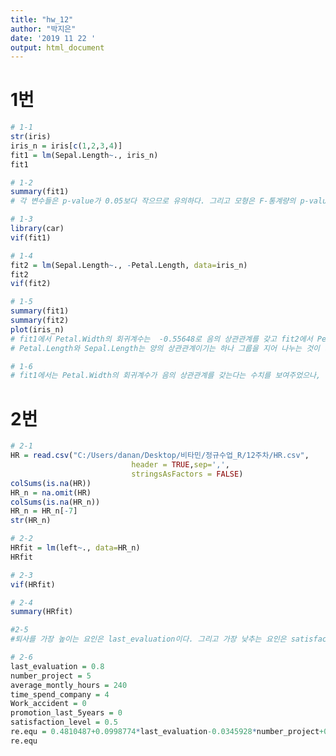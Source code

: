 ```yaml
---
title: "hw_12"
author: "박지은"
date: '2019 11 22 '
output: html_document
---
```

# 1번
```r

# 1-1
str(iris)
iris_n = iris[c(1,2,3,4)]
fit1 = lm(Sepal.Length~., iris_n)
fit1

# 1-2
summary(fit1)
# 각 변수들은 p-value가 0.05보다 작으므로 유의하다. 그리고 모형은 F-통계량의 p-value가 0.05보다 작으므로 유의하다. 결정계수는 0.8586으로 회귀식을 통해 85.86% 설명을 할 수 있음을 알 수 있다.

# 1-3
library(car)
vif(fit1)

# 1-4
fit2 = lm(Sepal.Length~., -Petal.Length, data=iris_n)
fit2
vif(fit2)

# 1-5
summary(fit1)
summary(fit2)
plot(iris_n)
# fit1에서 Petal.Width의 회귀계수는  -0.55648로 음의 상관관계를 갖고 fit2에서 Petal.Width의 회귀계수는 0.97213로 양의 상관곤계를 갖는다.
# Petal.Length와 Sepal.Length는 양의 상관관계이기는 하나 그룹을 지어 나누는 것이 더 의미 있어 보인다.

# 1-6
# fit1에서는 Petal.Width의 회귀계수가 음의 상관관계를 갖는다는 수치를 보여주었으나, 산점도를 보면 약한 양의 상관관계를 갖음을 볼 수 있다. 이는 독립성이 위배되는 회귀모델은 각 변수가 반응변수에 주는 영향을 왜곡해서 보여줄 수 있음을 보여준다.  따라서 다중공선성을 띄는 변수는 제거가 필요하다.
```

# 2번
```r
# 2-1
HR = read.csv("C:/Users/danan/Desktop/비타민/정규수업_R/12주차/HR.csv",
                           header = TRUE,sep=',',
                           stringsAsFactors = FALSE)
colSums(is.na(HR))
HR_n = na.omit(HR)
colSums(is.na(HR_n))
HR_n = HR_n[-7]
str(HR_n)

# 2-2
HRfit = lm(left~., data=HR_n)
HRfit

# 2-3
vif(HRfit)

# 2-4
summary(HRfit)

#2-5 
#퇴사를 가장 높이는 요인은 last_evaluation이다. 그리고 가장 낮추는 요인은 satisfaction_level이다. 

# 2-6
last_evaluation = 0.8
number_project = 5
average_montly_hours = 240
time_spend_company = 4
Work_accident = 0
promotion_last_5years = 0
satisfaction_level = 0.5
re.equ = 0.4810487+0.0998774*last_evaluation-0.0345928*number_project+0.0006472*average_montly_hours+0.0334441*time_spend_company-0.1567398*Work_accident-0.1611349*promotion_last_5years-0.6591152*satisfaction_level
re.equ
```

